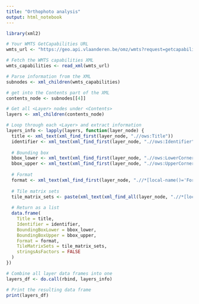 ```yaml
---
title: "Orthophoto analysis"
output: html_notebook
---
```


```r
library(xml2)

# Your WMTS GetCapabilities URL
wmts_url <- "https://geo.api.vlaanderen.be/omz/wmts?request=getcapabilities&service=wmts&version=1.0.0"

# Fetch the WMTS capabilities XML
wmts_capabilities <- read_xml(wmts_url)

# Parse information from the XML
subnodes <- xml_children(wmts_capabilities)

# get into the Contents part of the XML
contents_node <- subnodes[[4]]

# Get all <Layer> nodes under <Contents>
layers <- xml_children(contents_node)

# Loop through each <Layer> and extract information
layers_info <- lapply(layers, function(layer_node) {
  title <- xml_text(xml_find_first(layer_node, ".//ows:Title"))
  identifier <- xml_text(xml_find_first(layer_node, ".//ows:Identifier"))
  
  # Bounding box
  bbox_lower <- xml_text(xml_find_first(layer_node, ".//ows:LowerCorner"))
  bbox_upper <- xml_text(xml_find_first(layer_node, ".//ows:UpperCorner"))
  
  # Format
  format <- xml_text(xml_find_first(layer_node, ".//*[local-name()='Format']"))
  
  # Tile matrix sets
  tile_matrix_sets <- paste(xml_text(xml_find_all(layer_node, ".//*[local-name()='TileMatrixSet']")), collapse = ", ")
  
  # Return as a list
  data.frame(
    Title = title,
    Identifier = identifier,
    BoundingBoxLower = bbox_lower,
    BoundingBoxUpper = bbox_upper,
    Format = format,
    TileMatrixSets = tile_matrix_sets,
    stringsAsFactors = FALSE
  )
})

# Combine all layer data frames into one
layers_df <- do.call(rbind, layers_info)

# Print the resulting data frame
print(layers_df)

```
```r


```

